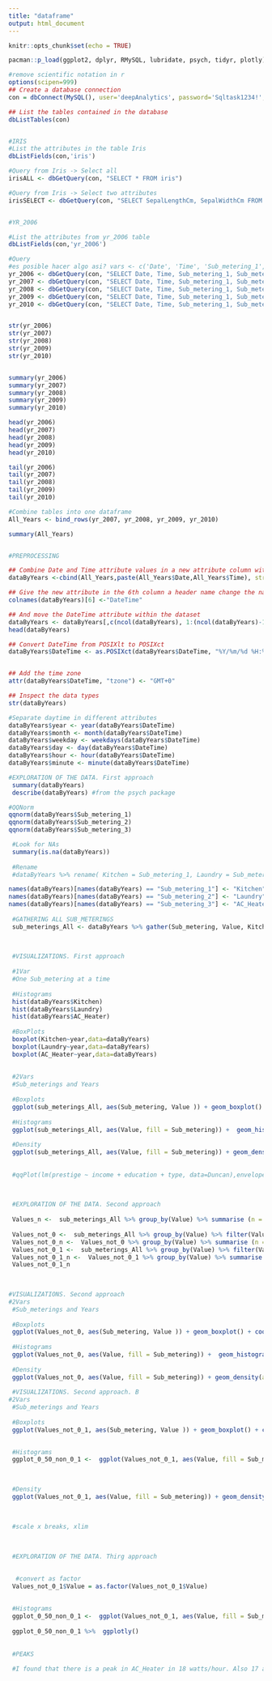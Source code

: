 ```yaml
---
title: "dataframe"
output: html_document
---
```


```r
knitr::opts_chunk$set(echo = TRUE)
```

```r
pacman::p_load(ggplot2, dplyr, RMySQL, lubridate, psych, tidyr, plotly)

#remove scientific notation in r
options(scipen=999)
## Create a database connection 
con = dbConnect(MySQL(), user='deepAnalytics', password='Sqltask1234!', dbname='dataanalytics2018', host='data-analytics-2018.cbrosir2cswx.us-east-1.rds.amazonaws.com')

## List the tables contained in the database 
dbListTables(con)


#IRIS
#List the attributes in the table Iris
dbListFields(con,'iris')

#Query from Iris -> Select all
irisALL <- dbGetQuery(con, "SELECT * FROM iris")

#Query from Iris -> Select two attributes
irisSELECT <- dbGetQuery(con, "SELECT SepalLengthCm, SepalWidthCm FROM iris")


#YR_2006

#List the attributes from yr_2006 table
dbListFields(con,'yr_2006')

#Query
#es posible hacer algo asi? vars <- c('Date', 'Time', 'Sub_metering_1', 'Sub_metering_2', 'Sub_metering_3')
yr_2006 <- dbGetQuery(con, "SELECT Date, Time, Sub_metering_1, Sub_metering_2, Sub_metering_3 FROM yr_2006")
yr_2007 <- dbGetQuery(con, "SELECT Date, Time, Sub_metering_1, Sub_metering_2, Sub_metering_3 FROM yr_2007")
yr_2008 <- dbGetQuery(con, "SELECT Date, Time, Sub_metering_1, Sub_metering_2, Sub_metering_3 FROM yr_2008")
yr_2009 <- dbGetQuery(con, "SELECT Date, Time, Sub_metering_1, Sub_metering_2, Sub_metering_3 FROM yr_2009")
yr_2010 <- dbGetQuery(con, "SELECT Date, Time, Sub_metering_1, Sub_metering_2, Sub_metering_3 FROM yr_2010")


str(yr_2006)
str(yr_2007)
str(yr_2008)
str(yr_2009)
str(yr_2010)


summary(yr_2006)
summary(yr_2007)
summary(yr_2008)
summary(yr_2009)
summary(yr_2010)

head(yr_2006)
head(yr_2007)
head(yr_2008)
head(yr_2009)
head(yr_2010)

tail(yr_2006)
tail(yr_2007)
tail(yr_2008)
tail(yr_2009)
tail(yr_2010)

#Combine tables into one dataframe
All_Years <- bind_rows(yr_2007, yr_2008, yr_2009, yr_2010)

summary(All_Years)



```

```r
#PREPROCESSING

## Combine Date and Time attribute values in a new attribute column with Paste
dataByYears <-cbind(All_Years,paste(All_Years$Date,All_Years$Time), stringsAsFactors=FALSE)

## Give the new attribute in the 6th column a header name change the name
colnames(dataByYears)[6] <-"DateTime"

## And move the DateTime attribute within the dataset
dataByYears <- dataByYears[,c(ncol(dataByYears), 1:(ncol(dataByYears)-1))]
head(dataByYears)

## Convert DateTime from POSIXlt to POSIXct 
dataByYears$DateTime <- as.POSIXct(dataByYears$DateTime, "%Y/%m/%d %H:%M:%S")


## Add the time zone
attr(dataByYears$DateTime, "tzone") <- "GMT+0"

## Inspect the data types
str(dataByYears)

#Separate daytime in different attributes
dataByYears$year <- year(dataByYears$DateTime)
dataByYears$month <- month(dataByYears$DateTime)
dataByYears$weekday <- weekdays(dataByYears$DateTime)
dataByYears$day <- day(dataByYears$DateTime)
dataByYears$hour <- hour(dataByYears$DateTime)
dataByYears$minute <- minute(dataByYears$DateTime)


```

```r
#EXPLORATION OF THE DATA. First approach
 summary(dataByYears) 
 describe(dataByYears) #from the psych package

#QQNorm
qqnorm(dataByYears$Sub_metering_1)
qqnorm(dataByYears$Sub_metering_2)
qqnorm(dataByYears$Sub_metering_3)

 #Look for NAs
 summary(is.na(dataByYears))
 
 #Rename
 #dataByYears %>% rename( Kitchen = Sub_metering_1, Laundry = Sub_metering_2, AC_Heater = Sub_metering_3) dplyer

names(dataByYears)[names(dataByYears) == "Sub_metering_1"] <- "Kitchen"
names(dataByYears)[names(dataByYears) == "Sub_metering_2"] <- "Laundry"
names(dataByYears)[names(dataByYears) == "Sub_metering_3"] <- "AC_Heater"
 
 #GATHERING ALL SUB_METERINGS
 sub_meterings_All <- dataByYears %>% gather(Sub_metering, Value, Kitchen:AC_Heater)
 
 
```
 
```r
 #VISUALIZATIONS. First approach
 
 #1Var
 #One Sub_metering at a time
 
 #Histograms
 hist(dataByYears$Kitchen)
 hist(dataByYears$Laundry)
 hist(dataByYears$AC_Heater)
 
 #BoxPlots
 boxplot(Kitchen~year,data=dataByYears) 
 boxplot(Laundry~year,data=dataByYears) 
 boxplot(AC_Heater~year,data=dataByYears) 
 
 
 #2Vars
 #Sub_meterings and Years
 
 #Boxplots
 ggplot(sub_meterings_All, aes(Sub_metering, Value )) + geom_boxplot() + coord_flip() + facet_grid(.~year)
 
 #Histograms
 ggplot(sub_meterings_All, aes(Value, fill = Sub_metering)) +  geom_histogram(alpha = 0.5, aes(y = ..density..), position = 'identity')
 
 #Density
 ggplot(sub_meterings_All, aes(Value, fill = Sub_metering)) + geom_density(alpha = 0.2)
 
 
 #qqPlot(lm(prestige ~ income + education + type, data=Duncan),envelope=.99)
 
 
```

```r

 #EXPLORATION OF THE DATA. Second approach
 
 Values_n <-  sub_meterings_All %>% group_by(Value) %>% summarise (n = n()) %>% mutate(freq = n / sum(n))
 
 Values_not_0 <-  sub_meterings_All %>% group_by(Value) %>% filter(Value!=0)
 Values_not_0_n <-  Values_not_0 %>% group_by(Value) %>% summarise (n = n()) %>% mutate(freq = n / sum(n))
 Values_not_0_1 <-  sub_meterings_All %>% group_by(Value) %>% filter(Value>1)
 Values_not_0_1_n <-  Values_not_0_1 %>% group_by(Value) %>% summarise (n = n()) %>% mutate(freq = n / sum(n))
 Values_not_0_1_n
 
 
```
 
```r
 
#VISUALIZATIONS. Second approach
#2Vars
 #Sub_meterings and Years
 
 #Boxplots
 ggplot(Values_not_0, aes(Sub_metering, Value )) + geom_boxplot() + coord_flip() + facet_grid(.~year)
 
 #Histograms
 ggplot(Values_not_0, aes(Value, fill = Sub_metering)) +  geom_histogram(alpha = 0.5, aes(y = ..density..), position = 'identity')
 
 #Density
 ggplot(Values_not_0, aes(Value, fill = Sub_metering)) + geom_density(alpha = 0.2)
 
 #VISUALIZATIONS. Second approach. B
#2Vars
 #Sub_meterings and Years
 
 #Boxplots
 ggplot(Values_not_0_1, aes(Sub_metering, Value )) + geom_boxplot() + coord_flip() + facet_grid(.~year)

  
 #Histograms
 ggplot_0_50_non_0_1 <-  ggplot(Values_not_0_1, aes(Value, fill = Sub_metering)) +  geom_histogram() 
 

 
 #Density
 ggplot(Values_not_0_1, aes(Value, fill = Sub_metering)) + geom_density(alpha = 0.2)
 
 
 
 #scale x breaks, xlim
 
 
```

```r
 #EXPLORATION OF THE DATA. Thirg approach

 
  #convert as factor
 Values_not_0_1$Value = as.factor(Values_not_0_1$Value)
 
  
 #Histograms
 ggplot_0_50_non_0_1 <-  ggplot(Values_not_0_1, aes(Value, fill = Sub_metering)) +  geom_histogram(bin=50, stat="count") 
 
 ggplot_0_50_non_0_1 %>%  ggplotly()
 
 
 #PEAKS
 
 #I found that there is a peak in AC_Heater in 18 watts/hour. Also 17 and 19 are hight, so that might correspond to the oscillation of watts in the turning on and off. 

 
 
 
```
